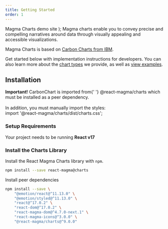 ```yaml
---
title: Getting Started
order: 1
---
```




  <Link
    to="https://storybook-preview-dev--upbeat-sinoussi-f675aa.netlify.app/?path=/story/carbonchart"
    target="_blank"
  >
    <Flex
      behavior={FlexBehavior.container}
      alignItems={FlexAlignItems.center}
      style={{
        backgroundColor: magma.colors.neutral200,
        width: 'fit-content',
        gap: magma.spaceScale.spacing03,
        padding: `${magma.spaceScale.spacing04} ${magma.spaceScale.spacing05}`,
        borderRadius: magma.spaceScale.spacing03,
      }}
    >
      <StorybookIcon />
      <span>Magma Charts demo site</span>
      <OpenInNewIcon size={magma.iconSizes.small} />
    </Flex>
  </Link>
);

<PageContent componentName="getting_started" type="data_visualization">

<LeadParagraph>
  Magma charts enable you to convey precise and compelling narratives around
  data through visually appealing and accessible visualizations. 
</LeadParagraph>

Magma Charts is based on [Carbon Charts from IBM](https://charts.carbondesignsystem.com/introduction).

Get started below with implementation instructions for developers. You can also learn more about the [chart types](../chart-types) we provide, as well as [view examples](../chart-demos).

<MagmaChartsSiteLink />

## Installation

<Alert variant="warning">
  <strong>Important!</strong> CarbonChart is imported from{' '}
  <inlineCode>@react-magma/charts</inlineCode> which must be installed as a peer
  dependency.
  <br />
  <br />
  In addition, you must manually import the styles:
  <br />
  <inlineCode>import '@react-magma/charts/dist/charts.css';</inlineCode>
</Alert>

### Setup Requirements

Your project needs to be running **React v17**

### Install the Charts Library

Install the React Magma Charts library with `npm`.

```sh title noRender noCodeSandbox
npm install --save react-magma@charts
```

Install peer dependencies

```sh title noRender noCodeSandbox
npm install --save \
    "@emotion/react@^11.13.0" \
    "@emotion/styled@^11.13.0" \
    "react@^17.0.2" \
    "react-dom@^17.0.2" \
    "react-magma-dom@^4.7.0-next.1" \
    "react-magma-icons@^3.0.0" \
    "@react-magma/charts@^9.0.0"
```

</PageContent>
